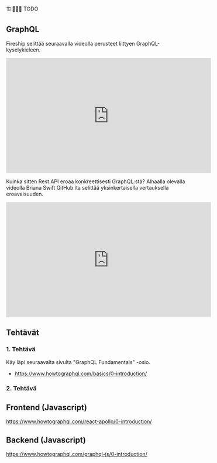 🏗️👷‍♂️🚧 TODO

## GraphQL 
Fireship selittää seuraavalla videolla perusteet liittyen GraphQL-kyselykieleen.
<iframe width="560" height="315" src="https://www.youtube-nocookie.com/embed/eIQh02xuVw4" title="YouTube video player" frameborder="0" allow="accelerometer; autoplay; clipboard-write; encrypted-media; gyroscope; picture-in-picture" allowfullscreen></iframe>

Kuinka sitten Rest API eroaa konkreettisesti GraphQL:stä? Alhaalla olevalla videolla Briana Swift GitHub:lta selittää yksinkertaisella vertauksella eroavaisuuden.  
<iframe width="560" height="315" src="https://www.youtube-nocookie.com/embed/62aGtOmXqp4" title="YouTube video player" frameborder="0" allow="accelerometer; autoplay; clipboard-write; encrypted-media; gyroscope; picture-in-picture" allowfullscreen></iframe>


## Tehtävät

### 1. Tehtävä
Käy läpi seuraavalta sivulta "GraphQL Fundamentals" -osio. 
* https://www.howtographql.com/basics/0-introduction/

### 2. Tehtävä
## Frontend (Javascript)
https://www.howtographql.com/react-apollo/0-introduction/
## Backend (Javascript)
https://www.howtographql.com/graphql-js/0-introduction/
